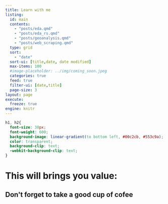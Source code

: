 ```yaml
---
title: Learn with me
listing:
  id: main
  contents: 
    - "posts/eda.qmd"
    - "posts/eda_rs.qmd"
    - "posts/geoanalysis.qmd"
    - "posts/web_scraping.qmd"
  type: grid
  sort: 
    - "date"
  sort-ui: [title,date, date modified]
  max-items: 100
  #image-placeholder: ../img/coming_soon.jpeg
  categories: true
  feed: true
  filter-ui: [date,title]
  page-size: 3
layout: page
execute:
  freeze: true 
engine: knitr 
---
```




```css
h1, h2{
  font-size: 30px;
  font-weight: 600;
  background-image: linear-gradient(to bottom left, #00c2cb, #553c9a);
  color: transparent;
  background-clip: text;
  -webkit-background-clip: text;
}
```

```{=html}
  <h1>This will brings you value:</h1>
```



:::{#main}
:::

```{=html}
  <h2>Don't forget to take a good cup of cofee</h2>
```
